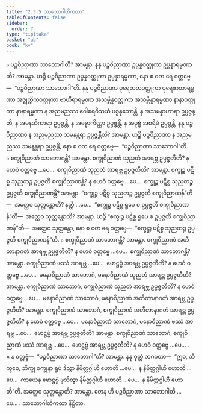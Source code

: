 ```yaml
---
title: "2.5.5 သာဘောဂါတိကထာ"
tableOfContents: false
sidebar:
  order: 7
type: "tipitaka"
basket: "ab"
book: "kv"
---
```



<DynamicBreadcrumb />

<Division number="584" book="kv">

<Paragraph number="1959" book="kv">
๐ ပဉ္စဝိညာဏာ သာဘောဂါတိ? အာမန္တာ. နနု ပဉ္စဝိညာဏာ ဥပ္ပန္နဝတ္ထုကာ ဥပ္ပန္နာရမ္မဏာတိ? အာမန္တာ. ဟဉ္စိ ပဉ္စဝိညာဏာ ဥပ္ပန္နဝတ္ထုကာ ဥပ္ပန္နာရမ္မဏာ, နော စ ဝတ ရေ ဝတ္တဗ္ဗေ—  “ပဉ္စဝိညာဏာ သာဘောဂါ”တိ. နနု ပဉ္စဝိညာဏာ ပုရေဇာတဝတ္ထုကာ ပုရေဇာတာရမ္မဏာ အဇ္ဈတ္တိကဝတ္ထုကာ ဗာဟိရာရမ္မဏာ အသမ္ဘိန္နဝတ္ထုကာ အသမ္ဘိန္နာရမ္မဏာ နာနာဝတ္ထုကာ နာနာရမ္မဏာ န အညမညဿ ဂေါစရဝိသယံ ပစ္စနုဘောန္တိ, န အသမန္နာဟာရာ ဥပ္ပဇ္ဇန္တိ, န အမနသိကာရာ ဥပ္ပဇ္ဇန္တိ, န အဗ္ဗောကိဏ္ဏာ ဥပ္ပဇ္ဇန္တိ, န အပုဗ္ဗံ အစရိမံ ဥပ္ပဇ္ဇန္တိ, နနု ပဉ္စဝိညာဏာ န အညမညဿ သမနန္တရာ ဥပ္ပဇ္ဇန္တီတိ? အာမန္တာ. ဟဉ္စိ ပဉ္စဝိညာဏာ န အညမညဿ သမနန္တရာ ဥပ္ပဇ္ဇန္တိ, နော စ ဝတ ရေ ဝတ္တဗ္ဗေ—  “ပဉ္စဝိညာဏာ သာဘောဂါ”တိ.
</Paragraph>

</Division>
<Division number="585" book="kv">

<Paragraph number="1960" book="kv">
๐ စက္ခုဝိညာဏံ သာဘောဂန္တိ? အာမန္တာ. စက္ခုဝိညာဏံ သုညတံ အာရဗ္ဘ ဥပ္ပဇ္ဇတီတိ? န ဟေဝံ ဝတ္တဗ္ဗေ …ပေ…  စက္ခုဝိညာဏံ သုညတံ အာရဗ္ဘ ဥပ္ပဇ္ဇတီတိ? အာမန္တာ. စက္ခုဉ္စ ပဋိစ္စ သုညတဉ္စ ဥပ္ပဇ္ဇတိ စက္ခုဝိညာဏန္တိ? န ဟေဝံ ဝတ္တဗ္ဗေ …ပေ…  စက္ခုဉ္စ ပဋိစ္စ သုညတဉ္စ ဥပ္ပဇ္ဇတိ စက္ခုဝိညာဏန္တိ? အာမန္တာ. “စက္ခုဉ္စ ပဋိစ္စ သုညတဉ္စ ဥပ္ပဇ္ဇတိ စက္ခုဝိညာဏန်”တိ—  အတ္ထေဝ သုတ္တန္တောတိ? နတ္ထိ …ပေ…  “စက္ခုဉ္စ ပဋိစ္စ ရူပေ စ ဥပ္ပဇ္ဇတိ စက္ခုဝိညာဏန်”တိ—  အတ္ထေဝ သုတ္တန္တောတိ? အာမန္တာ. ဟဉ္စိ “စက္ခုဉ္စ ပဋိစ္စ ရူပေ စ ဥပ္ပဇ္ဇတိ စက္ခုဝိညာဏန်”တိ—  အတ္ထေဝ သုတ္တန္တော, နော စ ဝတ ရေ ဝတ္တဗ္ဗေ—  “စက္ခုဉ္စ ပဋိစ္စ သုညတဉ္စ ဥပ္ပဇ္ဇတိ စက္ခုဝိညာဏန်”တိ.
</Paragraph>

<Paragraph number="1961" book="kv">
๐ စက္ခုဝိညာဏံ သာဘောဂန္တိ? အာမန္တာ. စက္ခုဝိညာဏံ အတီတာနာဂတံ အာရဗ္ဘ ဥပ္ပဇ္ဇတီတိ? န ဟေဝံ ဝတ္တဗ္ဗေ …ပေ…  စက္ခုဝိညာဏံ သာဘောဂန္တိ? အာမန္တာ. စက္ခုဝိညာဏံ ဖဿံ အာရဗ္ဘ …ပေ…  ဖောဋ္ဌဗ္ဗံ အာရဗ္ဘ ဥပ္ပဇ္ဇတီတိ? န ဟေဝံ ဝတ္တဗ္ဗေ …ပေ…  မနောဝိညာဏံ သာဘောဂံ, မနောဝိညာဏံ သုညတံ အာရဗ္ဘ ဥပ္ပဇ္ဇတီတိ? အာမန္တာ. စက္ခုဝိညာဏံ သာဘောဂံ, စက္ခုဝိညာဏံ သုညတံ အာရဗ္ဘ ဥပ္ပဇ္ဇတီတိ? န ဟေဝံ ဝတ္တဗ္ဗေ …ပေ…  မနောဝိညာဏံ သာဘောဂံ, မနောဝိညာဏံ အတီတာနာဂတံ အာရဗ္ဘ ဥပ္ပဇ္ဇတီတိ? အာမန္တာ. စက္ခုဝိညာဏံ သာဘောဂံ, စက္ခုဝိညာဏံ အတီတာနာဂတံ အာရဗ္ဘ ဥပ္ပဇ္ဇတီတိ? န ဟေဝံ ဝတ္တဗ္ဗေ …ပေ…  မနောဝိညာဏံ သာဘောဂံ, မနောဝိညာဏံ ဖဿံ အာရဗ္ဘ …ပေ…  ဖောဋ္ဌဗ္ဗံ အာရဗ္ဘ ဥပ္ပဇ္ဇတီတိ? အာမန္တာ. စက္ခုဝိညာဏံ သာဘောဂံ, စက္ခုဝိညာဏံ ဖဿံ အာရဗ္ဘ …ပေ…  ဖောဋ္ဌဗ္ဗံ အာရဗ္ဘ ဥပ္ပဇ္ဇတီတိ? န ဟေဝံ ဝတ္တဗ္ဗေ …ပေ… .
</Paragraph>

</Division>
<Division number="586" book="kv">

<Paragraph number="1962" book="kv">
× န ဝတ္တဗ္ဗံ—  “ပဉ္စဝိညာဏာ သာဘောဂါ”တိ? အာမန္တာ. နနု ဝုတ္တံ ဘဂဝတာ—  “ဣဓ, ဘိက္ခဝေ, ဘိက္ခု စက္ခုနာ ရူပံ ဒိသွာ နိမိတ္တဂ္ဂါဟီ ဟောတိ …ပေ…  န နိမိတ္တဂ္ဂါဟီ ဟောတိ …ပေ…  ကာယေန ဖောဋ္ဌဗ္ဗံ ဖုသိတွာ နိမိတ္တဂ္ဂါဟီ ဟောတိ …ပေ…  န နိမိတ္တဂ္ဂါဟီ ဟောတီ”တိ. အတ္ထေဝ သုတ္တန္တောတိ? အာမန္တာ. တေန ဟိ ပဉ္စဝိညာဏာ သာဘောဂါတိ …ပေ… .

</Paragraph>
</Division>

<Paragraph number="1963" type="center" book="kv">
သာဘောဂါတိကထာ နိဋ္ဌိတာ.
</Paragraph>